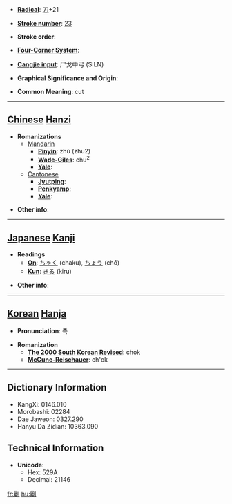 * '''[[Wiktionary:Chinese radical index| Radical]]''': [[Wiktionary:Chinese radical index 刀|刀]]+21

* '''[[Wiktionary:Chinese total strokes index|Stroke number]]''': [[Wiktionary:Chinese total strokes index 23|23]]

* '''Stroke order''': 

* '''[[Wiktionary:Chinese four corner index|Four-Corner System]]''': 

* '''[[Wiktionary:Chinese Cangjie index|Cangjie input]]''': 尸戈中弓 (SILN)

* '''Graphical Significance and Origin''': 

* '''Common Meaning''': cut

----

== [[Chinese]] [[Hanzi]] ==

* '''Romanizations'''
** [[Mandarin]]
*** '''[[Pinyin]]''': zhú (zhu2)
*** '''[[Wade-Giles]]''': chu<sup>2</sup>
*** '''[[Yale]]''': 
**[[Cantonese]]
***'''[[Jyutping]]''':
***'''[[Penkyamp]]''': 
***'''[[Yale]]''': 

* '''Other info''': 

----

== [[Japanese]] [[Kanji]] ==

* '''Readings'''
** '''[[On]]''': [[ちゃく]] (chaku), [[ちょう]] (chō)
** '''[[Kun]]''': [[きる]] (kiru)

* '''Other info''':  

----

== [[Korean]] [[Hanja]] ==

* '''Pronunciation''': 촉

* '''Romanization'''
** '''[[The 2000 South Korean Revised Romanization|The 2000 South Korean Revised]]''': chok
** '''[[McCune-Reischauer]]''': ch'ok

----

== Dictionary Information ==

* KangXi: 0146.010
* Morobashi: 02284
* Dae Jaweon: 0327.290
* Hanyu Da Zidian: 10363.090

== Technical Information ==

* '''Unicode''':
** Hex: 529A
** Decimal: 21146

[[fr:劚]]
[[hu:劚]]
